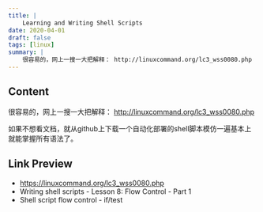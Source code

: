 ```yaml
---
title: |
    Learning and Writing Shell Scripts
date: 2020-04-01
draft: false
tags: [linux]
summary: |
    很容易的，网上一搜一大把解释： http://linuxcommand.org/lc3_wss0080.php
---
```


## Content

很容易的，网上一搜一大把解释： http://linuxcommand.org/lc3_wss0080.php

如果不想看文档，就从github上下载一个自动化部署的shell脚本模仿一遍基本上就能掌握所有语法了。

## Link Preview

- https://linuxcommand.org/lc3_wss0080.php
- Writing shell scripts - Lesson 8: Flow Control - Part 1
- Shell script flow control - if/test
